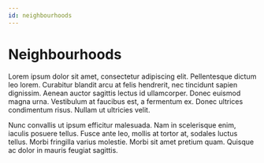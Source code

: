 ```yaml
---
id: neighbourhoods
---
```



# Neighbourhoods

Lorem ipsum dolor sit amet, consectetur adipiscing elit.
Pellentesque dictum leo lorem. Curabitur blandit arcu at felis
hendrerit, nec tincidunt sapien dignissim. Aenean auctor
sagittis lectus id ullamcorper. Donec euismod magna urna.
Vestibulum at faucibus est, a fermentum ex. Donec ultrices
condimentum risus. Nullam ut ultricies velit.

<Maps />

Nunc convallis ut ipsum efficitur malesuada. Nam in scelerisque enim, iaculis
posuere tellus. Fusce ante leo, mollis at tortor at, sodales
luctus tellus. Morbi fringilla varius molestie. Morbi sit amet
pretium quam. Quisque ac dolor in mauris feugiat sagittis.
